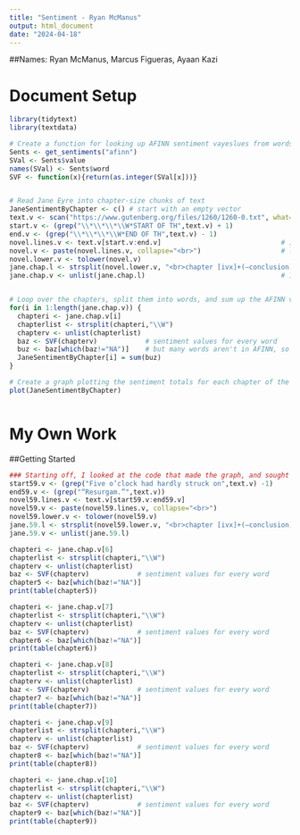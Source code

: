 ```yaml
---
title: "Sentiment - Ryan McManus"
output: html_document
date: "2024-04-18"
---
```


##Names: Ryan McManus, Marcus Figueras, Ayaan Kazi

# Document Setup
```r
library(tidytext)
library(textdata)

# Create a function for looking up AFINN sentiment vayeslues from words
Sents <- get_sentiments("afinn")
SVal <- Sents$value
names(SVal) <- Sents$word
SVF <- function(x){return(as.integer(SVal[x]))}


# Read Jane Eyre into chapter-size chunks of text
JaneSentimentByChapter <- c() # start with an empty vector 
text.v <- scan("https://www.gutenberg.org/files/1260/1260-0.txt", what="character", sep="\n")
start.v <- (grep("\\*\\*\\*\\W*START OF TH",text.v) + 1)
end.v <- (grep("\\*\\*\\*\\W*END OF TH",text.v) - 1)
novel.lines.v <- text.v[start.v:end.v]                              # 1 element per line
novel.v <- paste(novel.lines.v, collapse="<br>")                    # linebreaks become tags
novel.lower.v <- tolower(novel.v)
jane.chap.l <- strsplit(novel.lower.v, "<br>chapter [ivx]+(—conclusion)?<br>")    # split at chapter breaks
jane.chap.v <- unlist(jane.chap.l)                                  # 1 element per chapter


# Loop over the chapters, split them into words, and sum up the AFINN values for each chapter
for(i in 1:length(jane.chap.v)) {    
  chapteri <- jane.chap.v[i]
  chapterlist <- strsplit(chapteri,"\\W")
  chapterv <- unlist(chapterlist)
  baz <- SVF(chapterv)            # sentiment values for every word
  buz <- baz[which(baz!="NA")]    # but many words aren't in AFINN, so eliminate null values
  JaneSentimentByChapter[i] = sum(buz)
}

# Create a graph plotting the sentiment totals for each chapter of the novel
plot(JaneSentimentByChapter)


```

```r

```

# My Own Work


##Getting Started

```r
### Starting off, I looked at the code that made the graph, and sought to modify it
start59.v <- (grep("Five o’clock had hardly struck on",text.v) -1)
end59.v <- (grep("“Resurgam.”",text.v))
novel59.lines.v <- text.v[start59.v:end59.v]                              # 1 element per line
novel59.v <- paste(novel59.lines.v, collapse="<br>")                    # linebreaks become tags
novel59.lower.v <- tolower(novel59.v)
jane.59.l <- strsplit(novel59.lower.v, "<br>chapter [ivx]+(—conclusion)?<br>")    # split at chapter breaks
jane.59.v <- unlist(jane.59.l)     


```

```r
chapteri <- jane.chap.v[6]
chapterlist <- strsplit(chapteri,"\\W")
chapterv <- unlist(chapterlist)
baz <- SVF(chapterv)            # sentiment values for every word
chapter5 <- baz[which(baz!="NA")]
print(table(chapter5))

chapteri <- jane.chap.v[7]
chapterlist <- strsplit(chapteri,"\\W")
chapterv <- unlist(chapterlist)
baz <- SVF(chapterv)            # sentiment values for every word
chapter6 <- baz[which(baz!="NA")]
print(table(chapter6))

chapteri <- jane.chap.v[8]
chapterlist <- strsplit(chapteri,"\\W")
chapterv <- unlist(chapterlist)
baz <- SVF(chapterv)            # sentiment values for every word
chapter7 <- baz[which(baz!="NA")]
print(table(chapter7))

chapteri <- jane.chap.v[9]
chapterlist <- strsplit(chapteri,"\\W")
chapterv <- unlist(chapterlist)
baz <- SVF(chapterv)            # sentiment values for every word
chapter8 <- baz[which(baz!="NA")]
print(table(chapter8))

chapteri <- jane.chap.v[10]
chapterlist <- strsplit(chapteri,"\\W")
chapterv <- unlist(chapterlist)
baz <- SVF(chapterv)            # sentiment values for every word
chapter9 <- baz[which(baz!="NA")]
print(table(chapter9))
```




